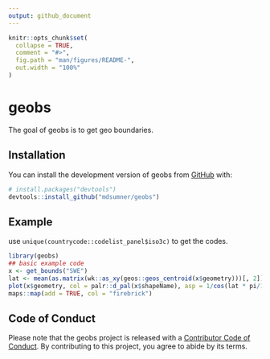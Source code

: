 ```yaml
---
output: github_document
---
```


<!-- README.md is generated from README.Rmd. Please edit that file -->

```r
knitr::opts_chunk$set(
  collapse = TRUE,
  comment = "#>",
  fig.path = "man/figures/README-",
  out.width = "100%"
)
```

# geobs

<!-- badges: start -->
<!-- badges: end -->

The goal of geobs is to get geo boundaries. 

## Installation

You can install the development version of geobs from [GitHub](https://github.com/) with:

``` r
# install.packages("devtools")
devtools::install_github("mdsumner/geobs")
```

## Example

use `unique(countrycode::codelist_panel$iso3c)` to get the codes. 

```r
library(geobs)
## basic example code
x <- get_bounds("SWE")
lat <- mean(as.matrix(wk::as_xy(geos::geos_centroid(x$geometry)))[, 2])
plot(x$geometry, col = palr::d_pal(x$shapeName), asp = 1/cos(lat * pi/180))
maps::map(add = TRUE, col = "firebrick")
```

## Code of Conduct
  
Please note that the geobs project is released with a [Contributor Code of Conduct](https://contributor-covenant.org/version/2/1/CODE_OF_CONDUCT.html). By contributing to this project, you agree to abide by its terms.

